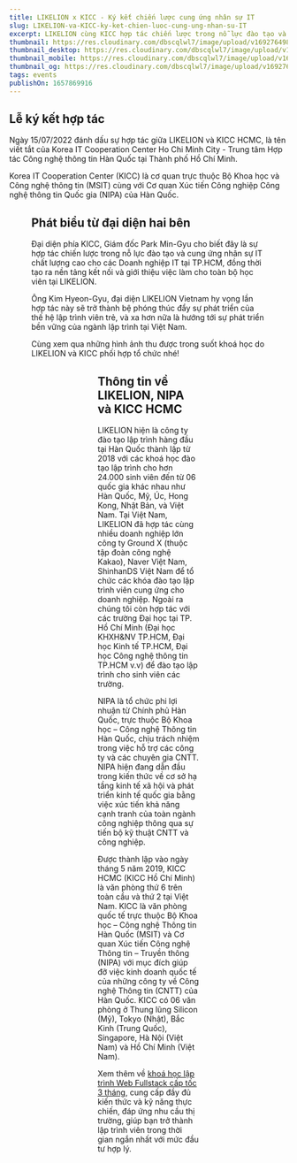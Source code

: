 ```yaml
---
title: LIKELION x KICC - Ký kết chiến lược cung ứng nhân sự IT
slug: LIKELION-va-KICC-ky-ket-chien-luoc-cung-ung-nhan-su-IT
excerpt: LIKELION cùng KICC hợp tác chiến lược trong nỗ lực đào tạo và cung ứng nhân sự IT chất lượng cao cho các Doanh nghiệp IT tại TP.HCM
thumbnail: https://res.cloudinary.com/dbscqlwl7/image/upload/v1692764989/blogs/LIKELION-va-KICC-ky-ket-chien-luoc-cung-ung-nhan-su-IT/KICC_Thumbnail_lgy57f.png
thumbnail_desktop: https://res.cloudinary.com/dbscqlwl7/image/upload/v1692764989/blogs/LIKELION-va-KICC-ky-ket-chien-luoc-cung-ung-nhan-su-IT/KICC_Desktop_caampv.png
thumbnail_mobile: https://res.cloudinary.com/dbscqlwl7/image/upload/v1692764989/blogs/LIKELION-va-KICC-ky-ket-chien-luoc-cung-ung-nhan-su-IT/KICC_Mobile_rg7plv.png
thumbnail_og: https://res.cloudinary.com/dbscqlwl7/image/upload/v1692764989/blogs/LIKELION-va-KICC-ky-ket-chien-luoc-cung-ung-nhan-su-IT/KICC_Thumbnail_Social_qu1xqc.png
tags: events
publishOn: 1657869916
---
```


## Lễ ký kết hợp tác

Ngày 15/07/2022 đánh dấu sự hợp tác giữa LIKELION và KICC HCMC, là tên viết tắt của Korea IT Cooperation Center Ho Chi Minh City - Trung tâm Hợp tác Công nghệ thông tin Hàn Quốc tại Thành phố Hồ Chí Minh.

Korea IT Cooperation Center (KICC) là cơ quan trực thuộc Bộ Khoa học và Công nghệ thông tin (MSIT) cùng với Cơ quan Xúc tiến Công nghiệp Công nghệ thông tin Quốc gia (NIPA) của Hàn Quốc.

<Figure
  imageUrl="https://res.cloudinary.com/dbscqlwl7/image/upload/v1692170836/blogs/LIKELION-va-KICC-ky-ket-chien-luoc-cung-ung-nhan-su-IT/1_nukfhz.jpg"
  caption="Buổi ký kết hợp tác giữa LIKELION và KICC"
/>

## Phát biểu từ đại diện hai bên

Đại diện phía KICC, Giám đốc Park Min-Gyu cho biết đây là sự hợp tác chiến lược trong nỗ lực đào tạo và cung ứng nhân sự IT chất lượng cao cho các Doanh nghiệp IT tại TP.HCM, đồng thời tạo ra nền tảng kết nối và giới thiệu việc làm cho toàn bộ học viên tại LIKELION.

Ông Kim Hyeon-Gyu, đại diện LIKELION Vietnam hy vọng lần hợp tác này sẽ trở thành bệ phóng thúc đẩy sự phát triển của thế hệ lập trình viên trẻ, và xa hơn nữa là hướng tới sự phát triển bền vững của ngành lập trình tại Việt Nam.

Cùng xem qua những hình ảnh thu được trong suốt khoá học do LIKELION và KICC phối hợp tổ chức nhé!

<Figure
  imageUrl="https://res.cloudinary.com/dbscqlwl7/image/upload/v1692170837/blogs/LIKELION-va-KICC-ky-ket-chien-luoc-cung-ung-nhan-su-IT/2_mhcu60.jpg"
  caption="Buổi giới thiệu về KICC HCMC và kết nối việc làm tại các công ty IT Hàn Quốc sau khoá học"
/>

<Figure
  imageUrl="https://res.cloudinary.com/dbscqlwl7/image/upload/v1692170837/blogs/LIKELION-va-KICC-ky-ket-chien-luoc-cung-ung-nhan-su-IT/3_y56viq.jpg"
  caption="Địa điểm lớp học tại KICC HCMC"
/>

<Figure
  imageUrl="https://res.cloudinary.com/dbscqlwl7/image/upload/v1692170838/blogs/LIKELION-va-KICC-ky-ket-chien-luoc-cung-ung-nhan-su-IT/4_z4r4rp.jpg"
  caption="Không gian lớp học diễn ra vào tháng 9 tại KICC HCMC (học viên được trang bị máy tính bàn phục vụ cho việc học tại chỗ) "
/>

## **Thông tin về LIKELION, NIPA và KICC HCMC**

LIKELION hiện là công ty đào tạo lập trình hàng đầu tại Hàn Quốc thành lập từ 2018 với các khoá học đào tạo lập trình cho hơn 24.000 sinh viên đến từ 06 quốc gia khác nhau như Hàn Quốc, Mỹ, Úc, Hong Kong, Nhật Bản, và Việt Nam. Tại Việt Nam, LIKELION đã hợp tác cùng nhiều doanh nghiệp lớn công ty Ground X (thuộc tập đoàn công nghệ Kakao), Naver Việt Nam, ShinhanDS Việt Nam để tổ chức các khóa đào tạo lập trình viên cung ứng cho doanh nghiệp. Ngoài ra chúng tôi còn hợp tác với các trường Đại học tại TP. Hồ Chí Minh (Đại học KHXH&NV TP.HCM, Đại học Kinh tế TP.HCM, Đại học Công nghệ thông tin TP.HCM v.v) để đào tạo lập trình cho sinh viên các trường.

NIPA là tổ chức phi lợi nhuận từ Chính phủ Hàn Quốc, trực thuộc Bộ Khoa học – Công nghệ Thông tin Hàn Quốc, chịu trách nhiệm trong việc hỗ trợ các công ty và các chuyên gia CNTT. NIPA hiện đang dẫn đầu trong kiến thức về cơ sở hạ tầng kinh tế xã hội và phát triển kinh tế quốc gia bằng việc xúc tiến khả năng cạnh tranh của toàn ngành công nghiệp thông qua sự tiến bộ kỹ thuật CNTT và công nghiệp.

Được thành lập vào ngày tháng 5 năm 2019, KICC HCMC (KICC Hồ Chí Minh) là văn phòng thứ 6 trên toàn cầu và thứ 2 tại Việt Nam. KICC là văn phòng quốc tế trực thuộc Bộ Khoa học – Công nghệ Thông tin Hàn Quốc (MSIT) và Cơ quan Xúc tiến Công nghệ Thông tin – Truyền thông (NIPA) với mục đích giúp đỡ việc kinh doanh quốc tế của những công ty về Công nghệ Thông tin (CNTT) của Hàn Quốc. KICC có 06 văn phòng ở Thung lũng Silicon (Mỹ), Tokyo (Nhật), Bắc Kinh (Trung Quốc), Singapore, Hà Nội (Việt Nam) và Hồ Chí Minh (Việt Nam).

Xem thêm về [khoá học lập trình Web Fullstack cấp tốc 3 tháng](https://www.likelion.edu.vn/courses/khoa-hoc-lap-trinh-web-fullstack), cung cấp đầy đủ kiến thức và kỹ năng thực chiến, đáp ứng nhu cầu thị trường, giúp bạn trở thành lập trình viên trong thời gian ngắn nhất với mức đầu tư hợp lý.
